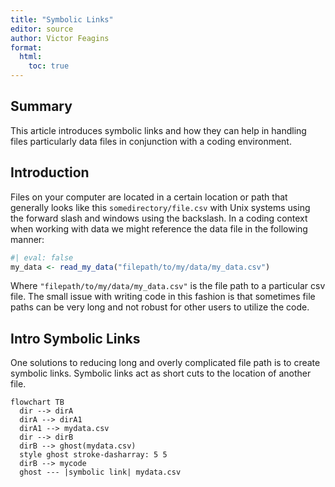```yaml
---
title: "Symbolic Links"
editor: source
author: Victor Feagins
format: 
  html:
    toc: true
---
```


## Summary

This article introduces symbolic links and how they can help in handling files particularly data files in conjunction with a coding environment.

## Introduction

Files on your computer are located in a certain location or path that generally looks like this `somedirectory/file.csv` with Unix systems using the forward slash and windows using the backslash. In a coding context when working with data we might reference the data file in the following manner:

```r
#| eval: false
my_data <- read_my_data("filepath/to/my/data/my_data.csv")

```

Where `"filepath/to/my/data/my_data.csv"` is the file path to a particular csv file. The small issue with writing code in this fashion is that sometimes file paths can be very long and not robust for other users to utilize the code.

## Intro Symbolic Links

One solutions to reducing long and overly complicated file path is to create symbolic links. Symbolic links act as short cuts to the location of another file.

```mermaid
flowchart TB
  dir --> dirA
  dirA --> dirA1
  dirA1 --> mydata.csv
  dir --> dirB
  dirB --> ghost(mydata.csv)
  style ghost stroke-dasharray: 5 5
  dirB --> mycode
  ghost --- |symbolic link| mydata.csv
```

